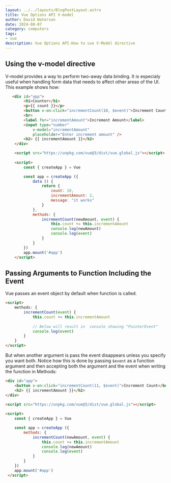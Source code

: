 ```yaml
---
layout: ../../layouts/BlogPostLayout.astro
title: Vue Options API V-model
author: David Waterson
date: 2024-08-07
category: computers
tags:
- vue
description: Vue Options API-How to use V-Model directive
---
```



## Using the v-model directive

V-model provides a way to perform two-away data binding. It is especialy useful when handling form data that needs to affect other areas of the UI. This example shows how:


```html
   <div id="app">
        <h1>Counter</h1>
        <p>{{ count }}</p>
        <button v-on:click="incrementCount(10, $event)">Increment Count</button>
        <br>
        <label for="incrementAmount">Increment Amount</label>
        <input type="number"
            v-model="incrementAmount"
            placeholder="Enter increment amount" />
        <h2> {{ incrementAmount }}</h2>
    </div>  

    <script src="https://unpkg.com/vue@3/dist/vue.global.js"></script>
    
    <script>
        const { createApp } = Vue

        const app = createApp ({
            data () {
                return {
                    count: 10,
                    incrementAmount: 2,
                    message: "it works"
                }
            },
            methods: {
                incrementCount(newAmount, event) {
                    this.count += this.incrementAmount
                    console.log(newAmount)
                    console.log(event)
                }
            }
        })
        app.mount('#app')
    </script>
```

## Passing Arguments to Function Including the Event

Vue passes an event object by default when function is called.

```html
<script>
    methods: {
        incrementCount(event) {
            this.count += this.incrementAmount
            
            // Below will result in  console showing "PointerEvent"
            console.log(event) 
        }
    }
</script>
```

But when another argument is pass the event disappears unless you specify you want both. Notice how this is done by passing `$event` as a function argument and then accepting both the argument and the event when writing the function in Methods:

```html
<div id="app">
    <button v-on:click="incrementCount(11, $event)">Increment Count</button>
    <h2> {{ incrementAmount }}</h2>
</div>  

<script src="https://unpkg.com/vue@3/dist/vue.global.js"></script>
    
<script>
    const { createApp } = Vue

    const app = createApp ({
        methods: {
            incrementCount(newAmount, event) {
                this.count += this.incrementAmount
                console.log(newAmount)
                console.log(event)
            }
        }
    })
    app.mount('#app')
 </script>
```